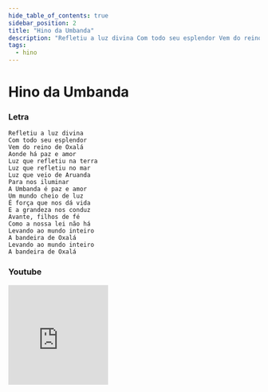 ```yaml
---
hide_table_of_contents: true
sidebar_position: 2
title: "Hino da Umbanda"
description: "Refletiu a luz divina Com todo seu esplendor Vem do reino de Oxalá Aonde há paz e amor Luz que refletiu na terra Luz que refletiu no mar Luz que veio de Aruanda Para nos iluminar A Umbanda é paz e amor Um mundo cheio de luz É força que nos dá vida E a grandeza nos conduz Avante, filhos de fé Como a nossa lei não há Levando ao mundo inteiro A bandeira de Oxalá Levando ao mundo inteiro A bandeira de Oxalá"
tags:
  - hino
---
```


# Hino da Umbanda

### Letra

```text
Refletiu a luz divina
Com todo seu esplendor
Vem do reino de Oxalá
Aonde há paz e amor
Luz que refletiu na terra
Luz que refletiu no mar
Luz que veio de Aruanda
Para nos iluminar
A Umbanda é paz e amor
Um mundo cheio de luz
É força que nos dá vida
E a grandeza nos conduz
Avante, filhos de fé
Como a nossa lei não há
Levando ao mundo inteiro
A bandeira de Oxalá
Levando ao mundo inteiro
A bandeira de Oxalá
```

### Youtube

<iframe
  width="200"
  height="200"
  src="https://www.youtube.com/embed/o6pN0ZIx27M?si=fbdCFFzQLjYsnzX3"
  title="YouTube video player"
  frameborder="0"
  allow="accelerometer; autoplay; clipboard-write; encrypted-media; gyroscope; picture-in-picture; web-share"
  referrerpolicy="strict-origin-when-cross-origin"
  allowfullscreen
></iframe>